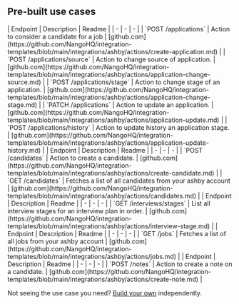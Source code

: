 
## Pre-built use cases

<AccordionGroup>


<Accordion title="Applications">
| Endpoint | Description | Readme |
| - | - | - |
| `POST /applications` | Action to consider a candidate for a job | [github.com](https://github.com/NangoHQ/integration-templates/blob/main/integrations/ashby/actions/create-application.md) |
| `POST /applications/source` | Action to change source of application. | [github.com](https://github.com/NangoHQ/integration-templates/blob/main/integrations/ashby/actions/application-change-source.md) |
| `POST /applications/stage` | Action to change stage of an application. | [github.com](https://github.com/NangoHQ/integration-templates/blob/main/integrations/ashby/actions/application-change-stage.md) |
| `PATCH /applications` | Action to update an application. | [github.com](https://github.com/NangoHQ/integration-templates/blob/main/integrations/ashby/actions/application-update.md) |
| `POST /applications/history` | Action to update history an application stage. | [github.com](https://github.com/NangoHQ/integration-templates/blob/main/integrations/ashby/actions/application-update-history.md) |
</Accordion>


<Accordion title="Candidates">
| Endpoint | Description | Readme |
| - | - | - |
| `POST /candidates` | Action to create a candidate. | [github.com](https://github.com/NangoHQ/integration-templates/blob/main/integrations/ashby/actions/create-candidate.md) |
| `GET /candidates` | Fetches a list of all candidates from your ashby account | [github.com](https://github.com/NangoHQ/integration-templates/blob/main/integrations/ashby/actions/candidates.md) |
</Accordion>


<Accordion title="Interviews">
| Endpoint | Description | Readme |
| - | - | - |
| `GET /interviews/stages` | List all interview stages for an interview plan in order. | [github.com](https://github.com/NangoHQ/integration-templates/blob/main/integrations/ashby/actions/interview-stage.md) |
</Accordion>


<Accordion title="Jobs">
| Endpoint | Description | Readme |
| - | - | - |
| `GET /jobs` | Fetches a list of all jobs from your ashby account | [github.com](https://github.com/NangoHQ/integration-templates/blob/main/integrations/ashby/actions/jobs.md) |
</Accordion>


<Accordion title="Notes">
| Endpoint | Description | Readme |
| - | - | - |
| `POST /notes` | Action to create a note on a candidate. | [github.com](https://github.com/NangoHQ/integration-templates/blob/main/integrations/ashby/actions/create-note.md) |
</Accordion>

</AccordionGroup>

<Tip>Not seeing the use case you need? [Build your own](https://nango.dev/slack) independently.</Tip>
